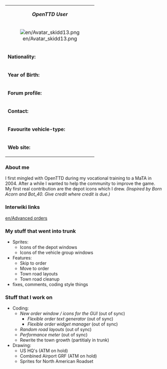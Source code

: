 {| class="infobox bordered" align="right" style="width: 30em; font-size: 90%;" cellpadding="2"
| colspan="2" style="text-align: center;" | '''''OpenTTD User'''''
|-
| colspan="2" style="text-align: center;" | [[File:en/Avatar skidd13.png|center]]
|- style="vertical-align: top;"
| '''Nationality:'''
| German
|- style="vertical-align: top;"
| '''Year of Birth:'''
| 1985
|- style="vertical-align: top;"
| '''Forum profile:'''
| [http://tt-forums.net/memberlist.php?mode=viewprofile&u=6282 Profile]
|- style="vertical-align: top;"
| '''Contact:'''
| jabber://skidd13@jabber.ccc.de
icq: 326889115
|- style="vertical-align: top;"
| '''Favourite vehicle-type:'''
| [[File:en/Manual/Manual html m16a497ce.png]] [[File:en/Manual/Manual html m3518e48c.png]] [[File:en/Manual/Manual html 442702e6.png]] [[File:en/Manual/Manual html 53123a33.png]]
|- style="vertical-align: top;"
|'''Web site:'''
| none
|}

=== About me ===
I first mingled with OpenTTD during my vocational training to a MaTA in 2004.
After a while I wanted to help the community to improve the game. My first real contribution are the depot icons which I drew. ''(Inspired by Born Acorn and Bot_40. Give credit where credit is due.)''

=== Interwiki links ===
[[en/Advanced orders]]

=== My stuff that went into trunk ===
* Sprites:
** Icons of the depot windows
** Icons of the vehicle group windows
* Features:
** Skip to order
** Move to order
** Town road layouts
** Town road cleanup
* fixes, comments, coding style things

=== Stuff that I work on ===
* Coding:
** ''New order window / icons for the GUI'' (out of sync)
*** ''Flexible order text generator'' (out of sync)
*** ''Flexible order widget manager'' (out of sync)
** ''Random road layouts'' (out of sync)
** ''Performance meter'' (out of sync)
** Rewrite the town growth (partitialy in trunk)
* Drawing:
** US HQ's (ATM on hold)
** Combined Airport GRF (ATM on hold)
** Sprites for North American Roadset
